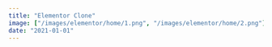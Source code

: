```yaml
---
title: "Elementor Clone"
image: ["/images/elementor/home/1.png", "/images/elementor/home/2.png"]
date: "2021-01-01"
---
```


<Header
  title="Elementor Clone"
  img="/images/elementor/1.PNG"
  alt="Elementor Picture"
/>
<List
  tec={["NextJS"]}
  lib={["TailwindCSS", "Radix UI", "Headless UI", "Framer Motion"]}
  year="2021"
  client="common:own-project"
  website="https://elementor-app.agustin-ribotta.xyz/"
  repo="https://github.com/AguzzDev/elementor-landingpage"
/>
<Galery
  imgs={[
    "/images/elementor/4.PNG",
    "/images/elementor/3.PNG",
    "/images/elementor/1.PNG",
    "/images/elementor/2.PNG",
    "/images/elementor/5.PNG",
    "/images/elementor/6.PNG",
  ]}
  alt="Elementor Clone"
/>
